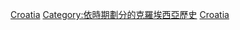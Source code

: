 [[Category:各世紀各國|Croatia]]
[[Category:依時期劃分的克羅埃西亞歷史|Category:依時期劃分的克羅埃西亞歷史]]
[[Category:各世紀歐洲|Croatia]]